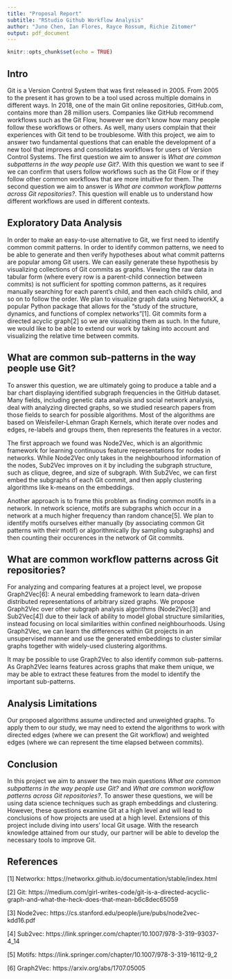 ```yaml
---
title: "Proposal Report"
subtitle: "RStudio Github Workflow Analysis"
author: "Juno Chen, Ian Flores, Rayce Rossum, Richie Zitomer"
output: pdf_document
---
```


```r
knitr::opts_chunk$set(echo = TRUE)
```

## Intro
Git is a Version Control System that was first released in 2005. From 2005 to the present it has grown to be a tool used across multiple domains in different ways. In 2018, one of the main Git online repositories, GitHub.com, contains more than 28 million users. Companies like GitHub recommend workflows such as the Git Flow, however we don’t know how many people follow these workflows or others. As well, many users complain that their experiences with Git tend to be troublesome. With this project, we aim to answer two fundamental questions that can enable the development of a new tool that improves and consolidates workflows for users of Version Control Systems. The first question we aim to answer is *What are common subpatterns in the way people use Git?*. With this question we want to see if we can confirm that users follow workflows such as the Git Flow or if they follow other common workflows that are more intuitive for them. The second question we aim to answer is *What are common workflow patterns across Git repositories?*. This question will enable us to understand how different workflows are used in different contexts. 


## Exploratory Data Analysis
In order to make an easy-to-use alternative to Git, we first need to identify common commit patterns. In order to identify common patterns, we need to be able to generate and then verify hypotheses about what commit patterns are popular among Git users. We can easily generate these hypothesis by visualizing collections of Git commits as graphs. Viewing the raw data in tabular form (where every row is a parent-child connection between commits) is not sufficient for spotting common patterns, as it requires manually searching for each parent’s child, and then each child’s child, and so on to follow the order. We plan to visualize graph data using NetworkX, a popular Python package that allows for the “study of the structure, dynamics, and functions of complex networks”[1]. Git commits form a directed acyclic graph[2] so we are visualizing them as such. In the future, we would like to be able to extend our work by taking into account and visualizing the relative time between commits.


## What are common sub-patterns in the way people use Git?
To answer this question, we are ultimately going to produce a table and a bar chart displaying identified subgraph frequencies in the GitHub dataset. Many fields, including genetic data analysis and social network analysis, deal with analyzing directed graphs, so we studied research papers from those fields to search for possible algorithms. Most of the algorithms are based on Weisfeiler-Lehman Graph Kernels, which iterate over nodes and edges, re-labels and groups them, then represents the features in a vector. 


The first approach we found was Node2Vec, which is an algorithmic framework for learning continuous feature representations for nodes in networks. While Node2Vec only takes in the neighbourhood information of the nodes, Sub2Vec improves on it by including the subgraph structure, such as clique, degree, and size of subgraph. With Sub2Vec, we can first embed the subgraphs of each Git commit, and then apply clustering algorithms like k-means on the embeddings.


Another approach is to frame this problem as finding common motifs in a network. In network science, motifs are subgraphs which occur in a network at a much higher frequency than random chance[5]. We plan to identify motifs ourselves either manually (by associating common Git patterns with their motif) or algorithmically (by sampling subgraphs) and then counting their occurences in the network of Git commits.


## What are common workflow patterns across Git repositories?
For analyzing and comparing features at a project level, we propose Graph2Vec[6]: A neural embedding framework to learn data-driven distributed representations of arbitrary sized graphs. We propose Graph2Vec over other subgraph analysis algorithms (Node2Vec[3] and Sub2Vec[4]) due to their lack of ability to model global structure similarities, instead focusing on local similarities within confined neighbourhoods. Using Graph2Vec, we can learn the differences within Git projects in an unsupervised manner and use the generated embeddings to cluster similar graphs together with widely-used clustering algorithms. 


It may be possible to use Graph2Vec to also identify common sub-patterns. As Graph2Vec learns features across graphs that make them unique, we may be able to extract these features from the model to identify the important sub-patterns.


## Analysis Limitations
Our proposed algorithms assume undirected and unweighted graphs. To apply them to our study, we may need to extend the algorithms to work with directed edges (where we can present the Git workflow) and weighted edges (where we can represent the time elapsed between commits).


## Conclusion
In this project we aim to answer the two main questions *What are common subpatterns in the way people use Git?* and *What are common workflow patterns across Git repositories?*. To answer these questions, we will be using data science techniques such as graph embeddings and clustering. However, these questions examine Git at a high level and will lead to conclusions of how projects are used at a high level. Extensions of this project include diving into users’ local Git usage. With the research knowledge attained from our study, our partner will be able to develop the necessary tools to improve Git.


## References
[1] Networkx: https://networkx.github.io/documentation/stable/index.html


[2] Git: https://medium.com/girl-writes-code/git-is-a-directed-acyclic-graph-and-what-the-heck-does-that-mean-b6c8dec65059


[3] Node2vec: https://cs.stanford.edu/people/jure/pubs/node2vec-kdd16.pdf


[4] Sub2vec: https://link.springer.com/chapter/10.1007/978-3-319-93037-4_14


[5] Motifs: https://link.springer.com/chapter/10.1007/978-3-319-16112-9_2


[6] Graph2Vec: https://arxiv.org/abs/1707.05005
